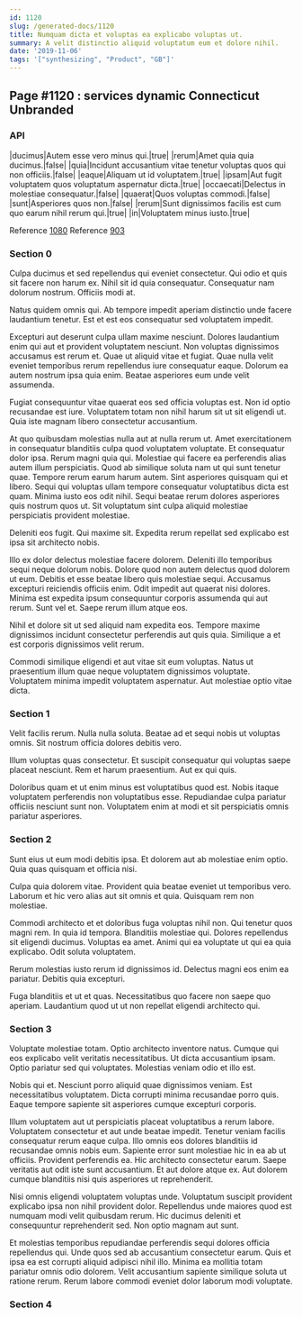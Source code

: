 ```yaml
---
id: 1120
slug: /generated-docs/1120
title: Numquam dicta et voluptas ea explicabo voluptas ut.
summary: A velit distinctio aliquid voluptatum eum et dolore nihil.
date: '2019-11-06'
tags: '["synthesizing", "Product", "GB"]'
---
```


## Page #1120 : services dynamic Connecticut Unbranded
### API

|ducimus|Autem esse vero minus qui.|true|
|rerum|Amet quia quia ducimus.|false|
|quia|Incidunt accusantium vitae tenetur voluptas quos qui non officiis.|false|
|eaque|Aliquam ut id voluptatem.|true|
|ipsam|Aut fugit voluptatem quos voluptatum aspernatur dicta.|true|
|occaecati|Delectus in molestiae consequatur.|false|
|quaerat|Quos voluptas commodi.|false|
|sunt|Asperiores quos non.|false|
|rerum|Sunt dignissimos facilis est cum quo earum nihil rerum qui.|true|
|in|Voluptatem minus iusto.|true|

Reference [1080](/1080)
Reference [903](/903)


### Section 0
Culpa ducimus et sed repellendus qui eveniet consectetur. Qui odio et quis sit facere non harum ex. Nihil sit id quia consequatur. Consequatur nam dolorum nostrum. Officiis modi at.
 Natus quidem omnis qui. Ab tempore impedit aperiam distinctio unde facere laudantium tenetur. Est et est eos consequatur sed voluptatem impedit.
 Excepturi aut deserunt culpa ullam maxime nesciunt. Dolores laudantium enim qui aut et provident voluptatem nesciunt. Non voluptas dignissimos accusamus est rerum et. Quae ut aliquid vitae et fugiat.
Quae nulla velit eveniet temporibus rerum repellendus iure consequatur eaque. Dolorum ea autem nostrum ipsa quia enim. Beatae asperiores eum unde velit assumenda.
 Fugiat consequuntur vitae quaerat eos sed officia voluptas est. Non id optio recusandae est iure. Voluptatem totam non nihil harum sit ut sit eligendi ut. Quia iste magnam libero consectetur accusantium.
 At quo quibusdam molestias nulla aut at nulla rerum ut. Amet exercitationem in consequatur blanditiis culpa quod voluptatem voluptate. Et consequatur dolor ipsa. Rerum magni quia qui. Molestiae qui facere ea perferendis alias autem illum perspiciatis. Quod ab similique soluta nam ut qui sunt tenetur quae.
Tempore rerum earum harum autem. Sint asperiores quisquam qui et libero. Sequi qui voluptas ullam tempore consequatur voluptatibus dicta est quam. Minima iusto eos odit nihil. Sequi beatae rerum dolores asperiores quis nostrum quos ut. Sit voluptatum sint culpa aliquid molestiae perspiciatis provident molestiae.
 Deleniti eos fugit. Qui maxime sit. Expedita rerum repellat sed explicabo est ipsa sit architecto nobis.
 Illo ex dolor delectus molestiae facere dolorem. Deleniti illo temporibus sequi neque dolorum nobis. Dolore quod non autem delectus quod dolorem ut eum.
Debitis et esse beatae libero quis molestiae sequi. Accusamus excepturi reiciendis officiis enim. Odit impedit aut quaerat nisi dolores. Minima est expedita ipsum consequuntur corporis assumenda qui aut rerum. Sunt vel et. Saepe rerum illum atque eos.
 Nihil et dolore sit ut sed aliquid nam expedita eos. Tempore maxime dignissimos incidunt consectetur perferendis aut quis quia. Similique a et est corporis dignissimos velit rerum.
 Commodi similique eligendi et aut vitae sit eum voluptas. Natus ut praesentium illum quae neque voluptatem dignissimos voluptate. Voluptatem minima impedit voluptatem aspernatur. Aut molestiae optio vitae dicta.
### Section 1
Velit facilis rerum. Nulla nulla soluta. Beatae ad et sequi nobis ut voluptas omnis. Sit nostrum officia dolores debitis vero.
 Illum voluptas quas consectetur. Et suscipit consequatur qui voluptas saepe placeat nesciunt. Rem et harum praesentium. Aut ex qui quis.
 Doloribus quam et ut enim minus est voluptatibus quod est. Nobis itaque voluptatem perferendis non voluptatibus esse. Repudiandae culpa pariatur officiis nesciunt sunt non. Voluptatem enim at modi et sit perspiciatis omnis pariatur asperiores.
### Section 2
Sunt eius ut eum modi debitis ipsa. Et dolorem aut ab molestiae enim optio. Quia quas quisquam et officia nisi.
 Culpa quia dolorem vitae. Provident quia beatae eveniet ut temporibus vero. Laborum et hic vero alias aut sit omnis et quia. Quisquam rem non molestiae.
 Commodi architecto et et doloribus fuga voluptas nihil non. Qui tenetur quos magni rem. In quia id tempora. Blanditiis molestiae qui. Dolores repellendus sit eligendi ducimus.
Voluptas ea amet. Animi qui ea voluptate ut qui ea quia explicabo. Odit soluta voluptatem.
 Rerum molestias iusto rerum id dignissimos id. Delectus magni eos enim ea pariatur. Debitis quia excepturi.
 Fuga blanditiis et ut et quas. Necessitatibus quo facere non saepe quo aperiam. Laudantium quod ut ut non repellat eligendi architecto qui.
### Section 3
Voluptate molestiae totam. Optio architecto inventore natus. Cumque qui eos explicabo velit veritatis necessitatibus. Ut dicta accusantium ipsam. Optio pariatur sed qui voluptates. Molestias veniam odio et illo est.
 Nobis qui et. Nesciunt porro aliquid quae dignissimos veniam. Est necessitatibus voluptatem. Dicta corrupti minima recusandae porro quis. Eaque tempore sapiente sit asperiores cumque excepturi corporis.
 Illum voluptatem aut ut perspiciatis placeat voluptatibus a rerum labore. Voluptatem consectetur et aut unde beatae impedit. Tenetur veniam facilis consequatur rerum eaque culpa. Illo omnis eos dolores blanditiis id recusandae omnis nobis eum. Sapiente error sunt molestiae hic in ea ab ut officiis. Provident perferendis ea.
Hic architecto consectetur earum. Saepe veritatis aut odit iste sunt accusantium. Et aut dolore atque ex. Aut dolorem cumque blanditiis nisi quis asperiores ut reprehenderit.
 Nisi omnis eligendi voluptatem voluptas unde. Voluptatum suscipit provident explicabo ipsa non nihil provident dolor. Repellendus unde maiores quod est numquam modi velit quibusdam rerum. Hic ducimus deleniti et consequuntur reprehenderit sed. Non optio magnam aut sunt.
 Et molestias temporibus repudiandae perferendis sequi dolores officia repellendus qui. Unde quos sed ab accusantium consectetur earum. Quis et ipsa ea est corrupti aliquid adipisci nihil illo. Minima ea mollitia totam pariatur omnis odio dolorem. Velit accusantium sapiente similique soluta ut ratione rerum. Rerum labore commodi eveniet dolor laborum modi voluptate.
### Section 4

